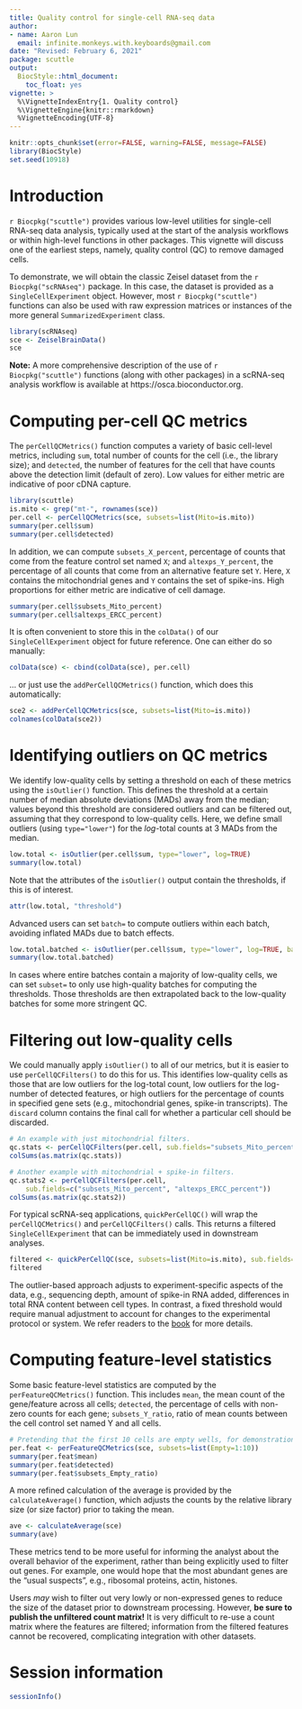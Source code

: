 ```yaml
---
title: Quality control for single-cell RNA-seq data 
author:
- name: Aaron Lun
  email: infinite.monkeys.with.keyboards@gmail.com
date: "Revised: February 6, 2021"
package: scuttle 
output:
  BiocStyle::html_document:
    toc_float: yes
vignette: >
  %\VignetteIndexEntry{1. Quality control}
  %\VignetteEngine{knitr::rmarkdown}
  %VignetteEncoding{UTF-8}
---
```


```r
knitr::opts_chunk$set(error=FALSE, warning=FALSE, message=FALSE)
library(BiocStyle)
set.seed(10918)
```

# Introduction

`r Biocpkg("scuttle")` provides various low-level utilities for single-cell RNA-seq data analysis,
typically used at the start of the analysis workflows or within high-level functions in other packages.
This vignette will discuss one of the earliest steps, namely, quality control (QC) to remove damaged cells.

To demonstrate, we will obtain the classic Zeisel dataset from the `r Biocpkg("scRNAseq")` package.
In this case, the dataset is provided as a `SingleCellExperiment` object.
However, most `r Biocpkg("scuttle")` functions can also be used with raw expression matrices 
or instances of the more general `SummarizedExperiment` class.

```r
library(scRNAseq)
sce <- ZeiselBrainData()
sce
```

**Note:** A more comprehensive description of the use of `r Biocpkg("scuttle")` functions
(along with other packages) in a scRNA-seq analysis workflow is available at https://osca.bioconductor.org.

# Computing per-cell QC metrics

The `perCellQCMetrics()` function computes a variety of basic cell-level metrics,
including `sum`, total number of counts for the cell (i.e., the library size);
and `detected`, the number of features for the cell that have counts above the detection limit (default of zero).
Low values for either metric are indicative of poor cDNA capture.

```r
library(scuttle)
is.mito <- grep("mt-", rownames(sce))
per.cell <- perCellQCMetrics(sce, subsets=list(Mito=is.mito))
summary(per.cell$sum)
summary(per.cell$detected)
```

In addition, we can compute `subsets_X_percent`, percentage of counts that come from the feature control set named `X`;
and `altexps_Y_percent`, the percentage of all counts that come from an alternative feature set `Y`.
Here, `X` contains the mitochondrial genes and `Y` contains the set of spike-ins.
High proportions for either metric are indicative of cell damage.

```r
summary(per.cell$subsets_Mito_percent)
summary(per.cell$altexps_ERCC_percent)
```

It is often convenient to store this in the `colData()` of our `SingleCellExperiment` object for future reference.
One can either do so manually:

```r
colData(sce) <- cbind(colData(sce), per.cell)
```

... or just use the `addPerCellQCMetrics()` function, which does this automatically:

```r
sce2 <- addPerCellQCMetrics(sce, subsets=list(Mito=is.mito))
colnames(colData(sce2))
```

# Identifying outliers on QC metrics

We identify low-quality cells by setting a threshold on each of these metrics using the `isOutlier()` function.
This defines the threshold at a certain number of median absolute deviations (MADs) away from the median;
values beyond this threshold are considered outliers and can be filtered out, assuming that they correspond to low-quality cells.
Here, we define small outliers (using `type="lower"`) for the _log_-total counts at 3 MADs from the median.

```r
low.total <- isOutlier(per.cell$sum, type="lower", log=TRUE)
summary(low.total)
```

Note that the attributes of the `isOutlier()` output contain the thresholds, if this is of interest.

```r
attr(low.total, "threshold")
```

Advanced users can set `batch=` to compute outliers within each batch, avoiding inflated MADs due to batch effects.

```r
low.total.batched <- isOutlier(per.cell$sum, type="lower", log=TRUE, batch=sce$tissue)
summary(low.total.batched)
```

In cases where entire batches contain a majority of low-quality cells, we can set `subset=` to only use high-quality batches for computing the thresholds.
Those thresholds are then extrapolated back to the low-quality batches for some more stringent QC.

# Filtering out low-quality cells

We could manually apply `isOutlier()` to all of our metrics, but it is easier to use `perCellQCFilters()` to do this for us.
This identifies low-quality cells as those that are low outliers for the log-total count, low outliers for the log-number of detected features,
or high outliers for the percentage of counts in specified gene sets (e.g., mitochondrial genes, spike-in transcripts).
The `discard` column contains the final call for whether a particular cell should be discarded.

```r
# An example with just mitochondrial filters.
qc.stats <- perCellQCFilters(per.cell, sub.fields="subsets_Mito_percent") 
colSums(as.matrix(qc.stats))

# Another example with mitochondrial + spike-in filters.
qc.stats2 <- perCellQCFilters(per.cell, 
    sub.fields=c("subsets_Mito_percent", "altexps_ERCC_percent")) 
colSums(as.matrix(qc.stats2))
```

For typical scRNA-seq applications, `quickPerCellQC()` will wrap the `perCellQCMetrics()` and `perCellQCFilters()` calls.
This returns a filtered `SingleCellExperiment` that can be immediately used in downstream analyses.

```r
filtered <- quickPerCellQC(sce, subsets=list(Mito=is.mito), sub.fields="subsets_Mito_percent")
filtered
```

The outlier-based approach adjusts to experiment-specific aspects of the data, e.g., sequencing depth, amount of spike-in RNA added, differences in total RNA content between cell types.
In contrast, a fixed threshold would require manual adjustment to account for changes to the experimental protocol or system.
We refer readers to the [book](https://osca.bioconductor.org/quality-control.html) for more details.

# Computing feature-level statistics

Some basic feature-level statistics are computed by the `perFeatureQCMetrics()` function.
This includes `mean`, the mean count of the gene/feature across all cells;
`detected`, the percentage of cells with non-zero counts for each gene;
`subsets_Y_ratio`, ratio of mean counts between the cell control set named Y and all cells.

```r
# Pretending that the first 10 cells are empty wells, for demonstration.
per.feat <- perFeatureQCMetrics(sce, subsets=list(Empty=1:10))
summary(per.feat$mean)
summary(per.feat$detected)
summary(per.feat$subsets_Empty_ratio)
```

A more refined calculation of the average is provided by the `calculateAverage()` function, 
which adjusts the counts by the relative library size (or size factor) prior to taking the mean.

```r
ave <- calculateAverage(sce)
summary(ave)
```

These metrics tend to be more useful for informing the analyst about the overall behavior of the experiment,
rather than being explicitly used to filter out genes.
For example, one would hope that the most abundant genes are the "usual suspects", e.g., ribosomal proteins, actin, histones.

Users _may_ wish to filter out very lowly or non-expressed genes to reduce the size of the dataset prior to downstream processing.
However, **be sure to publish the unfiltered count matrix!**
It is very difficult to re-use a count matrix where the features are filtered;
information from the filtered features cannot be recovered, complicating integration with other datasets.

# Session information {-}

```r
sessionInfo()
```

